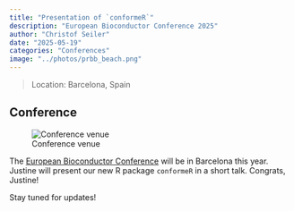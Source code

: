 ```yaml
---
title: "Presentation of `conformeR`"
description: "European Bioconductor Conference 2025"
author: "Christof Seiler"
date: "2025-05-19"
categories: "Conferences"
image: "../photos/prbb_beach.png"
---
```


> Location: Barcelona, Spain\

## Conference

![Conference venue](../photos/prbb_beach.png)

The [European Bioconductor Conference](https://eurobioc2025.bioconductor.org) will be in Barcelona this year. Justine will present our new R package `conformeR` in a short talk. Congrats, Justine! 

Stay tuned for updates!
